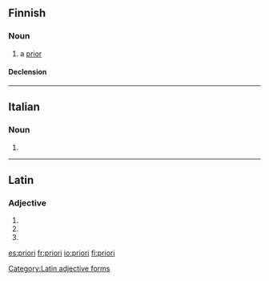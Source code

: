==Finnish==

===Noun===
{{fi-noun}}

# a [[prior]]

====Declension====
{{fi-decl-paperi|prior}}

----

==Italian==

===Noun===
{{head|it|plural}} {{m}}

# {{plural of|priore|lang=it}}

----

==Latin==

===Adjective===
{{head|la|head=priorī}}

# {{inflection of|prior||dat|m|s|lang=la}}
# {{inflection of|prior||dat|f|s|lang=la}}
# {{inflection of|prior||dat|n|s|lang=la}}

[[Category:Latin adjective forms]]

[[es:priori]]
[[fr:priori]]
[[io:priori]]
[[fi:priori]]